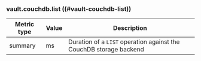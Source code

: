 ### vault.couchdb.list ((#vault-couchdb-list))

Metric type | Value | Description
----------- | ----- | -----------
summary     | ms    | Duration of a `LIST` operation against the CouchDB storage backend